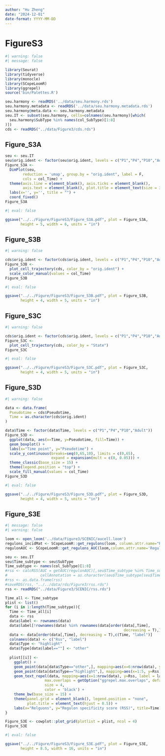 ```yaml
---
author: "Hu Zheng"
date: "2024-12-01"
date-format: YYYY-MM-DD
---
```


# FigureS3

```r
#| warning: false
#| message: false

library(Seurat)
library(tidyverse)
library(monocle)
library(SCopeLoomR)
library(ggrepel)
source('bin/Palettes.R')
```


```r
seu.harmony <- readRDS('../data/seu.harmony.rds')
seu.harmony.metadata <- readRDS('../data/seu.harmony.metadata.rds')
seu.harmony@meta.data <- seu.harmony.metadata
seu.IT <- subset(seu.harmony, cells=colnames(seu.harmony)[which(
  seu.harmony$SubType %in% names(col_SubType)[1:8]
)])
cds <- readRDS("../data/Figure3/cds.rds")
```





## Figure_S3A

```r
seu <- seu.IT
seu$orig.ident <- factor(seu$orig.ident, levels = c("P1","P4","P10","Adult"))
Figure_S3A <- 
  DimPlot(seu,
        reduction = 'umap', group.by = "orig.ident", label = F,
        cols = col_Time) +
  theme(axis.line = element_blank(), axis.ticks = element_blank(), 
        axis.text = element_blank(), plot.title = element_text(size = 30)) +
  labs(x='', y='', title = "") +
  coord_fixed()
Figure_S3A
```


```r
#| eval: false

ggsave("../../Figure/FigureS3/Figure_S3A.pdf", plot = Figure_S3A,
       height = 5, width = 6, units = "in")
```





## Figure_S3B

```r
#| warning: false

cds$orig.ident <- factor(cds$orig.ident, levels = c("P1","P4","P10","Adult"))
Figure_S3B <- 
  plot_cell_trajectory(cds, color_by = "orig.ident") +
  scale_color_manual(values = col_Time)
Figure_S3B
```

```r
#| eval: false

ggsave("../../Figure/FigureS3/Figure_S3B.pdf", plot = Figure_S3B,
       height = 4, width = 5, units = "in")
```





## Figure_S3C

```r
#| warning: false

cds$orig.ident <- factor(cds$orig.ident, levels = c("P1","P4","P10","Adult"))
Figure_S3C <- 
  plot_cell_trajectory(cds, color_by = "State")
Figure_S3C
```

```r
#| eval: false

ggsave("../../Figure/FigureS3/Figure_S3C.pdf", plot = Figure_S3C,
       height = 4, width = 5, units = "in")
```





## Figure_S3D

```r
#| warning: false

data <- data.frame(
  Pseudotime = cds$Pseudotime,
  Time = as.character(cds$orig.ident)
)

data$Time <- factor(data$Time, levels = c("P1","P4","P10","Adult"))
Figure_S3D <- 
  ggplot(data, aes(x=Time, y=Pseudotime, fill=Time)) +
  geom_boxplot() +
  labs(x="Time point", y="Pseudotime") +
  scale_y_continuous(breaks=seq(0,65,10), limits = c(0,65),
                     expand = expansion(mult = c(0, 0.05))) +
  theme_classic(base_size = 15) +
  theme(legend.position = "top") +
  scale_fill_manual(values = col_Time)
Figure_S3D
```

```r
#| eval: false

ggsave("../../Figure/FigureS3/Figure_S3D.pdf", plot = Figure_S3D,
       height = 4, width = 5, units = "in")
```





## Figure_S3E

```r
#| message: false
#| warning: false

loom <- open_loom('../data/Figure3/SCENIC/aucell.loom')
regulons_incidMat <- SCopeLoomR::get_regulons(loom, column.attr.name="Regulons")
regulonAUC <- SCopeLoomR::get_regulons_AUC(loom,column.attr.name='RegulonsAUC')
```

```r
seu <- seu.IT
seu$Time_subtype <- seu$SubType
Time_subtype <- names(col_SubType)[1:8]
#rss <- calcRSS(AUC = getAUC(regulonAUC)[,seu$Time_subtype %in% Time_subtype], 
#               cellAnnotation = as.character(seu$Time_subtype[seu$Time_subtype %in% Time_subtype]))
#rss <- as.data.frame(rss)
#saveRDS(rss, "../../data/rds/Figure3/rss.rds")
rss <- readRDS("../data/Figure3/SCENIC/rss.rds")

Time_all <- Time_subtype
plist <- list()
for (i in 1:length(Time_subtype)){
  Time <- Time_all[i]
  data <- rss
  data$label <- rownames(data)
  data$label[!rownames(data) %in% rownames(data[order(data[,Time], 
                                                      decreasing = T),])[1:5]] <- ""
  data <- data[order(data[,Time], decreasing = T),c(Time, "label")]
  colnames(data) <- c("Rss", "label")
  data$Type <- "highlight"
  data$Type[data$label==""] <- "other"
  
  plist[[i]] <- 
    ggplot() +
    geom_point(data[data$Type=="other",], mapping=aes(x=6:nrow(data), y=Rss), size=3, color="#92c6df") +
    geom_point(data[data$Type=="highlight",], mapping=aes(x=1:5, y=Rss), size=3, color="#d6604d") +
    geom_text_repel(data, mapping=aes(x=1:nrow(data), y=Rss, label = label),
                  max.overlaps = getOption("ggrepel.max.overlaps", default = 20),
                  size = 4, 
                  color = 'black') +
    theme_bw(base_size = 15) +
    theme(panel.grid = element_blank(), legend.position = "none",
          plot.title = element_text(hjust = 0.5)) +
    labs(x="Relguons", y="Regulon specificity score (RSS)", title=Time)
}

Figure_S3E <- cowplot::plot_grid(plotlist = plist, ncol = 4)
Figure_S3E
```

```r
#| eval: false

ggsave("../../Figure/FigureS3/Figure_S3E.pdf", plot = Figure_S3E,
       height = 8.5, width = 16, units = "in")
```






